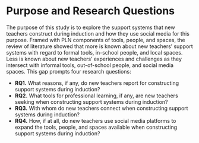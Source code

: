 # Purpose and Research Questions

The purpose of this study is to explore the support systems that new teachers construct during induction and how they use social media for this purpose. Framed with PLN components of tools, people, and spaces, the review of literature showed that more is known about new teachers’ support systems with regard to formal tools, in-school people, and local spaces. Less is known about new teachers’ experiences and challenges as they intersect with informal tools, out-of-school people, and social media spaces. This gap prompts four research questions:

- **RQ1.** What reasons, if any, do new teachers report for constructing support systems during induction?
-	**RQ2.** What tools for professional learning, if any, are new teachers seeking when constructing support systems during induction?
-	**RQ3.** With whom do new teachers connect when constructing support systems during induction?
-	**RQ4.** How, if at all, do new teachers use social media platforms to expand the tools, people, and spaces available when constructing support systems during induction?
